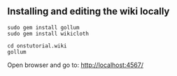 ==Installing and editing the wiki locally==

 sudo gem install gollum
 sudo gem install wikicloth

 cd onstutorial.wiki
 gollum

Open browser and go to: [[http://localhost:4567/]]
